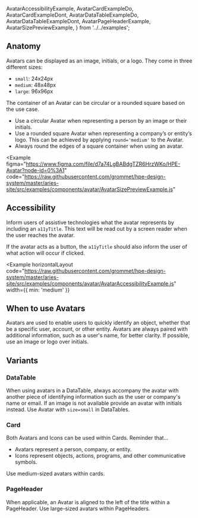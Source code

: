   AvatarAccessibilityExample,
  AvatarCardExampleDo,
  AvatarCardExampleDont,
  AvatarDataTableExampleDo,
  AvatarDataTableExampleDont,
  AvatarPageHeaderExample,
  AvatarSizePreviewExample,
} from '../../examples';

## Anatomy

Avatars can be displayed as an image, initials, or a logo. They come in three different sizes:

- `small`: 24x24px
- `medium`: 48x48px
- `large`: 96x96px

The container of an Avatar can be circular or a rounded square based on the use case.

- Use a circular Avatar when representing a person by an image or their initials.
- Use a rounded square Avatar when representing a company’s or entity’s logo. This can be achieved by applying `round='medium'` to the Avatar.
- Always round the edges of a square container when using an avatar.

<Example
  figma="https://www.figma.com/file/d7a74LgBABdgTZR6HrzWKo/HPE-Avatar?node-id=0%3A1"
  code="https://raw.githubusercontent.com/grommet/hpe-design-system/master/aries-site/src/examples/components/avatar/AvatarSizePreviewExample.js"
>
  <AvatarSizePreviewExample />
</Example>

## Accessibility

Inform users of assistive technologies what the avatar represents by including an `a11yTitle`. This text will be read out by a screen reader when the user reaches the avatar.

If the avatar acts as a button, the `a11yTitle` should also inform the user of what action will occur if clicked.

<Example
  horizontalLayout
  code="https://raw.githubusercontent.com/grommet/hpe-design-system/master/aries-site/src/examples/components/avatar/AvatarAccessibilityExample.js"
  width={{ min: 'medium' }}
>
  <AvatarAccessibilityExample />
</Example>

## When to use Avatars

Avatars are used to enable users to quickly identify an object, whether that be a specific user, account, or other entity. Avatars are always paired with additional information, such as a user's name, for better clarity. If possible, use an image or logo over initials.

## Variants

### DataTable

When using avatars in a DataTable, always accompany the avatar with another piece of identifying information such as the user or company's name or email. If an image is not available provide an avatar with initials instead. Use Avatar with `size=small` in DataTables.

<BestPracticeGroup columns="100%">
  <Example
    height="none"
    bestPractice={{
      type: 'do',
      message:
        'Including Avatars here helps the user to quickly scan the table.',
    }}
  >
    <AvatarDataTableExampleDo />
  </Example>
  <Example
    height="none"
    bestPractice={{
      type: 'dont',
      message: `Don't remove an avatar if one is not available. This breaks visual consistency. Instead use initials as a placeholder.`,
    }}
  >
    <AvatarDataTableExampleDont />
  </Example>
</BestPracticeGroup>

### Card

Both Avatars and Icons can be used within Cards. Reminder that...

- Avatars represent a person, company, or entity.
- Icons represent objects, actions, programs, and other communicative symbols.

Use medium-sized avatars within cards.

<BestPracticeGroup>
  <Example
    bestPractice={{
      type: 'do',
      message: 'Pair Avatars and Icons adjacent to relevant content.',
    }}
  >
    <AvatarCardExampleDo />
  </Example>
  <Example
    bestPractice={{
      type: 'dont',
      message: `Don’t stack Avatars and Icons on top of one another. Choose one that is most relevant to the title. In this case, use the document icon over the Avatar. `,
    }}
  >
    <AvatarCardExampleDont />
  </Example>
</BestPracticeGroup>

### PageHeader

When applicable, an Avatar is aligned to the left of the title within a PageHeader. Use large-sized avatars within PageHeaders.

<Example height="medium" pad="small">
  <AvatarPageHeaderExample />
</Example>
